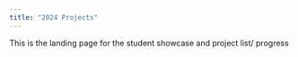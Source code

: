 ```yaml
---
title: "2024 Projects"
---
```


This is the landing page for the student showcase and project list/ progress